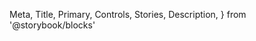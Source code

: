   Meta,
  Title,
  Primary,
  Controls,
  Stories,
  Description,
} from '@storybook/blocks'


<Meta isTemplate />

<gds-theme>
<Title />

<transitional-styles-toggle />

<Description />
<Primary />

## Public API

<Controls />

## Additional examples and customization options

<Stories />
</gds-theme>
